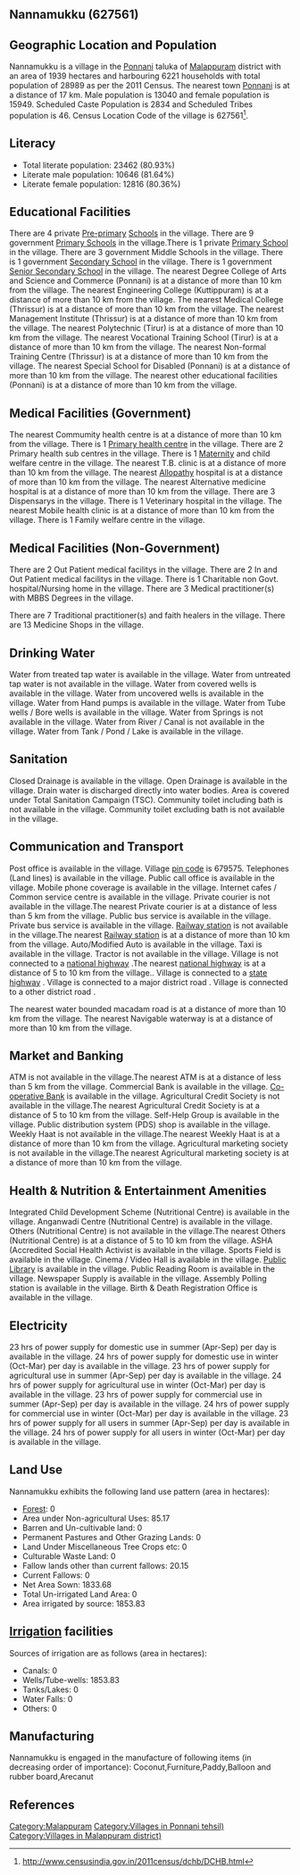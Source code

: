 {{Infobox settlement
| name=Nannamukku
| native_name=
| native_name_lang=
| other_name=
| nickname=
| settlement_type=Village
| image_skyline=
| image_alt=
| image_caption=
| pushpin_map=India Kerala
| pushpin_label_position=right
| pushpin_map_alt=
| pushpin_map_caption=Location in Kerala, India
| latd=
| latm=
| lats=
| latNS=
| longd=
| longm=
| longs=
| longEW=
| coordinates_display=inline,title
| subdivision_type=Country
| subdivision_name={{flag|India}}
| subdivision_type1=[[States and territories of India|State]]
| subdivision_name1=Kerala 
| subdivision_type2=[[List of districts of India|District]]
| subdivision_name2=Malappuram
| subdivision_type3=Tahsil
| subdivision_name3=Ponnani
| website=
| established_title=<!-- Established -->
| established_date=
| founder=
| named_for=
| government_type=
| governing_body=
| unit_pref=Metric=
| area_footnotes=
| area_rank=
| area_total_km2=19.39
| elevation_footnotes=
| elevation_m=
| population_total=28989
| population_as_of=2011
| population_rank=
| population_density_km2=1495
| population_demonym=
| population_footnotes=
| demographics_type1=Languages
| demographics1_title1=Official
| demographics1_info1=[[Malayalam language|Malayalam]]
| timezone1=[[Indian Standard Time|IST]]
| utc_offset1==+5:30
| postal_code_type=[[Postal Index Number|PIN]]
| postal_code=679575
| area_code_type=Telephone code
| area_code=
| registration_plate=
| blank1_name_sec1=Nearest city
| blank1_info_sec1=[[Ponnani]]
| blank2_name_sec1=[[Human sex ratio|Sex ratio]]
| blank2_info_sec1=1223 [[male|♂]]/[[female|♀]]
| blank3_name_sec1=Literacy
| blank3_info_sec1=80.93%
| blank1_name_sec2=[[2011 Census of India|2011 census]] code
| blank1_info_sec2=627561
| footnotes=
}}

== Nannamukku (627561) ==

== Geographic Location and Population ==

Nannamukku is a village in the [[Ponnani]] taluka of [[Malappuram]] district with an area of 1939 hectares and harbouring 6221 households with total population of 28989 as per the 2011 Census. The nearest town [[Ponnani]] is at a distance of 17 km. Male population is 13040 and female population is 15949. Scheduled Caste Population is 2834 and Scheduled Tribes population is 46. Census Location Code of the village is 627561<ref>http://www.censusindia.gov.in/2011census/dchb/DCHB.html</ref>.


== Literacy ==  
* Total literate population: 23462 (80.93%)
* Literate male population: 10646 (81.64%)
* Literate female population: 12816 (80.36%)


== Educational Facilities ==  
There are 4 private [[Pre-primary]] [[School]]s in the village.
There are 9 government [[Primary School]]s in the village.There is 1 private [[Primary School]] in the village.
There are 3 government Middle Schools in the village.
There is 1 government [[Secondary School]] in the village.
There is 1 government [[Senior Secondary School]] in the village.
The nearest Degree College of Arts and Science and Commerce (Ponnani) is at a distance of more than 10 km from the village.
The nearest Engineering College (Kuttippuram) is at a distance of more than 10 km from the village.
The nearest Medical College (Thrissur) is at a distance of more than 10 km from the village.
The nearest Management Institute (Thrissur) is at a distance of more than 10 km from the village.
The nearest Polytechnic (Tirur) is at a distance of more than 10 km from the village.
The nearest Vocational Training School (Tirur) is at a distance of more than 10 km from the village.
The nearest Non-formal Training Centre (Thrissur) is at a distance of more than 10 km from the village.
The nearest Special School for Disabled (Ponnani) is at a distance of more than 10 km from the village.
The nearest other educational facilities (Ponnani) is at a distance of more than 10 km from the village.


== Medical Facilities (Government) ==
The nearest Commumity health centre is at a distance of more than 10 km from the village.
There is 1 [[Primary health centre]] in the village.
There are 2 Primary health sub centres in the village.
There is 1 [[Maternity]] and child welfare centre in the village.
The nearest T.B. clinic is at a distance of more than 10 km from the village.
The nearest [[Allopathy]] hospital is at a distance of more than 10 km from the village.
The nearest Alternative medicine hospital is at a distance of more than 10 km from the village.
There are 3 Dispensarys in the village.
There is 1 Veterinary hospital in the village.
The nearest Mobile health clinic is at a distance of more than 10 km from the village.
There is 1 Family welfare centre in the village.


== Medical Facilities (Non-Government) ==
There are 2 Out Patient medical facilitys in the village.
There are 2 In and Out Patient medical facilitys in the village.
There is 1 Charitable non Govt. hospital/Nursing home in the village.
There are 3 Medical practitioner(s) with MBBS Degrees in the village.


There are 7 Traditional practitioner(s) and faith healers in the village.
There are 13 Medicine Shops in the village.



== Drinking Water ==
Water from treated tap water is available in the village.
Water from untreated tap water is not available in the village.
Water from covered wells is available in the village.
Water from uncovered wells is available in the village.
Water from Hand pumps is available in the village.
Water from Tube wells / Bore wells is available in the village.
Water from Springs is not available in the village.
Water from River / Canal is not available in the village.
Water from Tank / Pond / Lake is available in the village.


== Sanitation ==
Closed Drainage is available in the village.
Open Drainage is available in the village.
Drain water is discharged directly into water bodies.
Area is covered under Total Sanitation Campaign (TSC).
Community toilet including bath is not available in the village.
Community toilet excluding bath is not available in the village.


== Communication and Transport ==
Post office is available in the village.
Village [[pin code]] is 679575.
Telephones (Land lines) is available in the village.
Public call office is available in the village.
Mobile phone coverage is available in the village.
Internet cafes / Common service centre is available in the village.
Private courier is not available in the village.The nearest Private courier is at a distance of less than 5 km from the village.
Public bus service is available in the village.
Private bus service is available in the village.
[[Railway station]] is not available in the village.The nearest [[Railway station]] is at a distance of more than 10 km from the village.
Auto/Modified Auto is available in the village.
Taxi is available in the village.
Tractor is not available in the village.
Village is not connected to a [[national highway]] .The nearest [[national highway]] is at a distance of 5 to 10 km from the village..
Village is connected to a [[state highway]]  .
Village is connected to a major district road    .
Village is connected to a other district road  .


The nearest water bounded macadam road is at a distance of more than 10 km from the village.
The nearest Navigable waterway is at a distance of more than 10 km from the village.



== Market and Banking ==
ATM is not available in the village.The nearest ATM is at a distance of less than 5 km from the village.
Commercial Bank is available in the village.
[[Co-operative Bank]] is available in the village.
Agricultural Credit Society is not available in the village.The nearest Agricultural Credit Society is at a distance of 5 to 10 km from the village.
Self-Help Group is available in the village.
Public distribution system (PDS) shop is available in the village.
Weekly Haat is not available in the village.The nearest Weekly Haat is at a distance of more than 10 km from the village.
Agricultural marketing society is not available in the village.The nearest Agricultural marketing society is at a distance of more than 10 km from the village.


== Health & Nutrition & Entertainment Amenities ==
Integrated Child Development Scheme (Nutritional Centre) is available in the village.
Anganwadi Centre (Nutritional Centre) is available in the village.
Others (Nutritional Centre) is not available in the village.The nearest Others (Nutritional Centre) is at a distance of 5 to 10 km from the village.
ASHA (Accredited Social Health Activist is available in the village.
Sports Field is available in the village.
Cinema / Video Hall is available in the village.
[[Public Library]] is available in the village.
Public Reading Room is available in the village.
Newspaper Supply is available in the village.
Assembly Polling station is available in the village.
Birth & Death Registration Office is available in the village.


== Electricity ==
23 hrs of power supply for domestic use in summer (Apr-Sep) per day is available in the village.
24 hrs of power supply for domestic use in winter (Oct-Mar) per day is available in the village.
23 hrs of power supply for agricultural use in summer (Apr-Sep) per day is available in the village.
24 hrs of power supply for agricultural use in winter (Oct-Mar) per day is available in the village.
23 hrs of power supply for commercial use in summer (Apr-Sep) per day is available in the village.
24 hrs of power supply for commercial use in winter (Oct-Mar) per day is available in the village.
23 hrs of power supply for all users in summer (Apr-Sep) per day is available in the village.
24 hrs of power supply for all users in winter (Oct-Mar) per day is available in the village.


== Land Use ==
Nannamukku exhibits the following land use pattern (area in hectares):
* [[Forest]]: 0
* Area under Non-agricultural Uses: 85.17
* Barren and Un-cultivable land: 0
* Permanent Pastures and Other Grazing Lands: 0
* Land Under Miscellaneous Tree Crops etc: 0
* Culturable Waste Land: 0
* Fallow lands other than current fallows: 20.15
* Current Fallows: 0
* Net Area Sown: 1833.68
* Total Un-irrigated Land Area: 0
* Area irrigated by source: 1853.83


== [[Irrigation]] facilities ==
Sources of irrigation are as follows (area in hectares):
* Canals: 0
* Wells/Tube-wells: 1853.83
* Tanks/Lakes: 0
* Water Falls: 0
* Others: 0


== Manufacturing ==
Nannamukku is engaged in the manufacture of following items (in decreasing order of importance): Coconut,Furniture,Paddy,Balloon and rubber board,Arecanut


[[Category:Malappuram]]
[[Category:Villages in Ponnani tehsil)]]
[[Category:Villages in Malappuram district)]]


== References ==
{{Reflist}}


